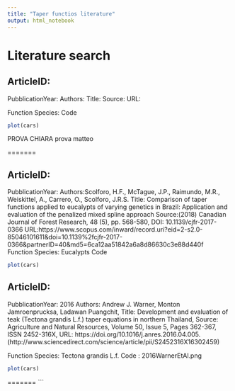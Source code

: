 ```yaml
---
title: "Taper functios literature"
output: html_notebook
---
```


# Literature search

## ArticleID:
PubblicationYear:
Authors:
Title:
Source:
URL:

Function
Species:
Code
```r
plot(cars)
```


PROVA CHIARA prova matteo

=======

## ArticleID:
PubblicationYear:
Authors:Scolforo, H.F., McTague, J.P., Raimundo, M.R., Weiskittel, A., Carrero, O., Scolforo, J.R.S.
Title: Comparison of taper functions applied to eucalypts of varying genetics in Brazil: Application and evaluation of the penalized mixed spline approach
Source:(2018) Canadian Journal of Forest Research, 48 (5), pp. 568-580, DOI: 10.1139/cjfr-2017-0366
URL:https://www.scopus.com/inward/record.uri?eid=2-s2.0-85046101611&doi=10.1139%2fcjfr-2017-0366&partnerID=40&md5=6ca12aa51842a6a8d86630c3e88d440f
Function
Species: Eucalypts
Code
```r
plot(cars)
```

## ArticleID:
PubblicationYear: 2016
Authors: Andrew J. Warner, Monton Jamroenprucksa, Ladawan Puangchit,
Title: Development and evaluation of teak (Tectona grandis L.f.) taper equations in northern Thailand,
Source: Agriculture and Natural Resources, Volume 50, Issue 5, Pages 362-367, ISSN 2452-316X,
URL: https://doi.org/10.1016/j.anres.2016.04.005.
(http://www.sciencedirect.com/science/article/pii/S2452316X16302459)

Function
Species: Tectona grandis L.f.
Code : 2016WarnerEtAl.png
```r
plot(cars)

```
=======
```

